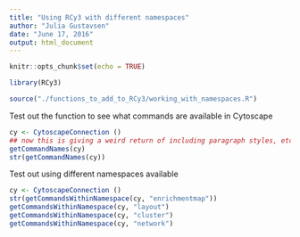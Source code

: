 ```yaml
---
title: "Using RCy3 with different namespaces"
author: "Julia Gustavsen"
date: "June 17, 2016"
output: html_document
---
```


```r
knitr::opts_chunk$set(echo = TRUE)
```

```r
library(RCy3)
```


```r
source("./functions_to_add_to_RCy3/working_with_namespaces.R")
```

Test out the function to see what commands are available in Cytoscape

```r
cy <- CytoscapeConnection ()
## now this is giving a weird return of including paragraph styles, etc
getCommandNames(cy)
str(getCommandNames(cy))
```

Test out using different namespaces available

```r
cy <- CytoscapeConnection ()
str(getCommandsWithinNamespace(cy, "enrichmentmap"))
getCommandsWithinNamespace(cy, "layout")
getCommandsWithinNamespace(cy, "cluster")
getCommandsWithinNamespace(cy, "network")
```